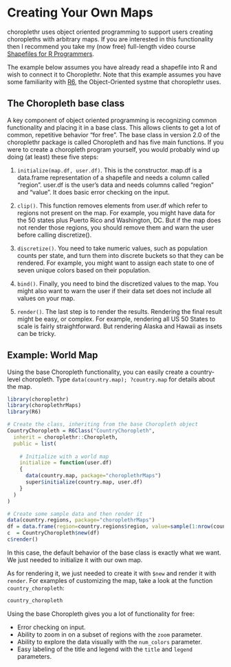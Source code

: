 <!--
%\VignetteEngine{knitr}
%\VignetteIndexEntry{f) Creating Your Own Maps}
-->

Creating Your Own Maps
===

choroplethr uses object oriented programming to support users creating choropleths with arbitrary maps. If you are interested in this functionality then I recommend you take my (now free) full-length video course [Shapefiles for R Programmers](https://ari-lamsteins-courses.thinkific.com/courses/shapefiles-for-r-programmers).

The example below assumes you have already read a shapefile into R and wish to connect it to Choroplethr. Note that this example assumes you have some familiarity with [R6](https://r6.r-lib.org/index.html), the Object-Oriented systme that choroplethr uses.

## The Choropleth base class

A key component of object oriented programming is recognizing common functionality and placing it in a base class. This allows clients to get a lot of common, repetitive behavior "for free". The base class in version 2.0 of the choroplethr package is called Choropleth and has five main functions. If you were to create a choropleth program yourself, you would probably wind up doing (at least) these five steps:

1. `initialize(map.df, user.df)`. This is the constructor. map.df is a data.frame representation of a shapefile and needs a column called "region". user.df is the user's data and needs columns called "region" and "value". It does basic error checking on the input.

2. `clip()`. This function removes elements from user.df which refer to regions not present on the map. For example, you might have data for the 50 states plus Puerto Rico and Washington, DC. But if the map does not render those regions, you should remove them and warn the user before calling discretize().

3. `discretize()`. You need to take numeric values, such as population counts per state, and turn them into discrete buckets so that they can be rendered. For example, you might want to assign each state to one of seven unique colors based on their population.

4. `bind()`. Finally, you need to bind the discretized values to the map. You might also want to warn the user if their data set does not include all values on your map.

5. `render()`. The last step is to render the results. Rendering the final result might be easy, or complex. For example, rendering all US 50 States to scale is fairly straightforward. But rendering Alaska and Hawaii as insets can be tricky.

## Example: World Map

Using the base Choropleth functionality, you can easily create a country-level choropleth. Type `data(country.map); ?country.map` for details about the map.

```r
library(choroplethr)
library(choroplethrMaps)
library(R6)

# Create the class, inheriting from the base Choropleth object
CountryChoropleth = R6Class("CountryChoropleth",
  inherit = choroplethr::Choropleth,
  public = list(
    
    # Initialize with a world map
    initialize = function(user.df)
    {
      data(country.map, package="choroplethrMaps")
      super$initialize(country.map, user.df)
    }
  )
)

# Create some sample data and then render it
data(country.regions, package="choroplethrMaps")
df = data.frame(region=country.regions$region, value=sample(1:nrow(country.regions)))
c  = CountryChoropleth$new(df)
c$render()
```

In this case, the default behavior of the base class is exactly what we want. We just needed to initialize it with our own map. 

As for rendering it, we just needed to create it with `$new` and render it with `render`. For examples of customizing the map, take a look at the function `country_choropleth`:

```r
country_choropleth
```

Using the base Choropleth gives you a lot of functionality for free:

* Error checking on input.
* Ability to zoom in on a subset of regions with the `zoom` parameter.
* Ability to explore the data visually with the `num_colors` parameter.
* Easy labeling of the title and legend with the `title` and `legend` parameters.
